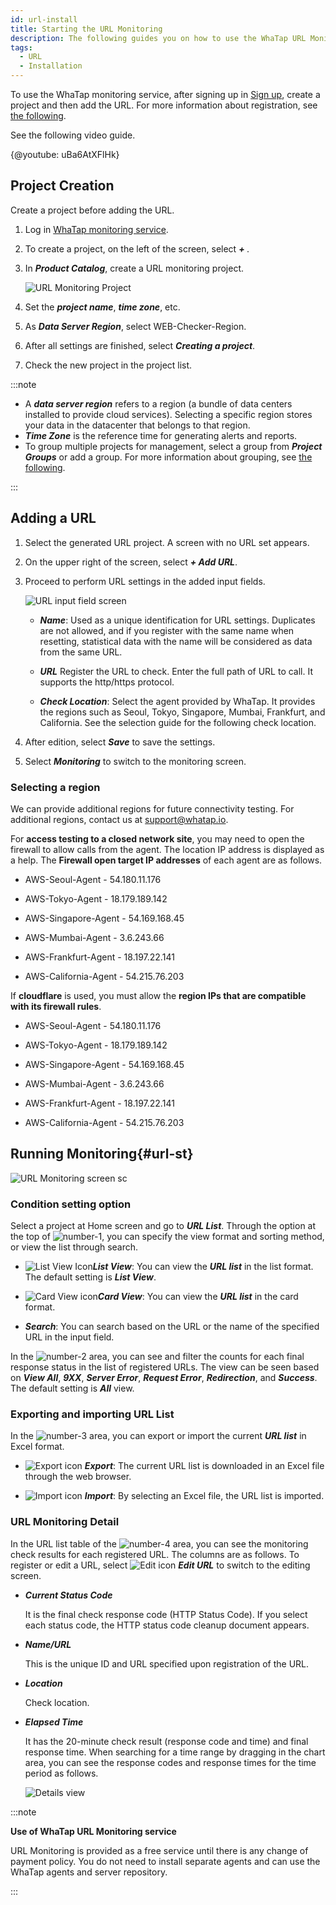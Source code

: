 ```yaml
---
id: url-install
title: Starting the URL Monitoring
description: The following guides you on how to use the WhaTap URL Monitoring service.
tags:
  - URL
  - Installation
---
```



To use the WhaTap monitoring service, after signing up in [Sign up](https://www.whatap.io/en/signup/), create a project and then add the URL. For more information about registration, see [the following](../account/account-manage).

See the following video guide.

{@youtube: uBa6AtXFlHk}

## Project Creation

Create a project before adding the URL.

1.  Log in [WhaTap monitoring service](https://service.whatap.io).

2.  To create a project, on the left of the screen, select **_+ <TR sid='project_add_btn'/>_**.

3.  In **_Product Catalog_**, create a URL monitoring project.

    ![URL Monitoring Project](/img/url-project.png)  

4.  Set the **_project name_**, **_time zone_**, etc.

5.  As **_Data Server Region_**, select WEB-Checker-Region.

6.  After all settings are finished, select **_Creating a project_**.

7.  Check the new project in the project list.

:::note

-   A **_data server region_** refers to a region (a bundle of data centers installed to provide cloud services). Selecting a specific region stores your data in the datacenter that belongs to that region.
-   **_Time Zone_** is the reference time for generating alerts and reports.
-   To group multiple projects for management, select a group from **_Project Groups_** or add a group. For more information about grouping, see [the following](../project/group).

:::

## Adding a URL

1.  Select the generated URL project. A screen with no URL set appears.

2.  On the upper right of the screen, select **_+ Add URL_**. 

3.  Proceed to perform URL settings in the added input fields.

    ![URL input field screen](https://img.whatap.io/media/images/Screenshot_2021-01-15_ddd_15299_-_URL_Monitoring.png)

    -   **_Name_**: Used as a unique identification for URL settings. Duplicates are not allowed, and if you register with the same name when resetting, statistical data with the name will be considered as data from the same URL.

    -   **_URL_** Register the URL to check. Enter the full path of URL to call. It supports the http/https protocol.

    -   **_Check Location_**: Select the agent provided by WhaTap. It provides the regions such as Seoul, Tokyo, Singapore, Mumbai, Frankfurt, and California. See the selection guide for the following check location.

4.  After edition, select **_Save_** to save the settings. 

5.  Select **_Monitoring_** to switch to the monitoring screen.

### Selecting a region

We can provide additional regions for future connectivity testing. For additional regions, contact us at support@whatap.io.

For **access testing to a closed network site**, you may need to open the firewall to allow calls from the agent. The location IP address is displayed as a help. The **Firewall open target IP addresses** of each agent are as follows.

-   AWS-Seoul-Agent - 54.180.11.176

-   AWS-Tokyo-Agent - 18.179.189.142

-   AWS-Singapore-Agent - 54.169.168.45

-   AWS-Mumbai-Agent - 3.6.243.66

-   AWS-Frankfurt-Agent - 18.197.22.141

-   AWS-California-Agent - 54.215.76.203

If **cloudflare** is used, you must allow the **region IPs that are compatible with its firewall rules**.

-   AWS-Seoul-Agent - 54.180.11.176

-   AWS-Tokyo-Agent - 18.179.189.142

-   AWS-Singapore-Agent - 54.169.168.45

-   AWS-Mumbai-Agent - 3.6.243.66

-   AWS-Frankfurt-Agent - 18.197.22.141

-   AWS-California-Agent - 54.215.76.203 

## Running Monitoring{#url-st}

![URL Monitoring screen sc](/img/url-monitoring.png)

### Condition setting option

Select a project at Home screen and go to **_URL List_**. Through the option at the top of ![number-1](/img/number-01.png), you can specify the view format and sorting method, or view the list through search.

-   ![List View Icon](/img/ic-list.svg)**_List View_**: You can view the **_URL list_** in the list format. The default setting is **_List View_**. 

-   ![Card View icon](/img/ic-project.svg)**_Card View_**: You can view the **_URL list_** in the card format.

-   **_Search_**: You can search based on the URL or the name of the specified URL in the input field.

In the ![number-2](/img/number-02.png) area, you can see and filter the counts for each final response status in the list of registered URLs. The view can be seen based on **_View All_**, **_9XX_**, **_Server Error_**, **_Request Error_**, **_Redirection_**, and **_Success_**. The default setting is **_All_** view. 

### Exporting and importing URL List

In the ![number-3](/img/number-03.png) area, you can export or import the current **_URL list_** in Excel format. 

-   ![Export icon](/img/ico-export.svg) **_Export_**: The current URL list is downloaded in an Excel file through the web browser.

-   ![Import icon](/img/ico-import.svg) **_Import_**: By selecting an Excel file, the URL list is imported. 

### URL Monitoring Detail

In the URL list table of the ![number-4](/img/number-04.png) area, you can see the monitoring check results for each registered URL. The columns are as follows. To register or edit a URL, select ![Edit icon](/img/ic-edit.svg) **_Edit URL_** to switch to the editing screen.

-   **_Current Status Code_**

    It is the final check response code (HTTP Status Code). If you select each status code, the HTTP status code cleanup document appears.

-   **_Name/URL_**  

    This is the unique ID and URL specified upon registration of the URL.

-   **_Location_**  

    Check location.

-   **_Elapsed Time_**  

    It has the 20-minute check result (response code and time) and final response time. When searching for a time range by dragging in the chart area, you can see the response codes and response times for the time period as follows.

    ![Details view](/img/url-monitoring-dt.png)

:::note 

**Use of WhaTap URL Monitoring service**

URL Monitoring is provided as a free service until there is any change of payment policy. You do not need to install separate agents and can use the WhaTap agents and server repository.

:::
